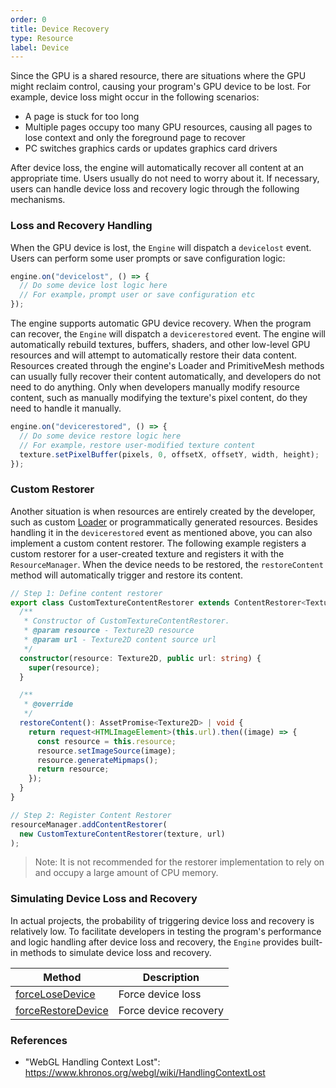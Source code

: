 ```yaml
---
order: 0
title: Device Recovery
type: Resource
label: Device
---
```


Since the GPU is a shared resource, there are situations where the GPU might reclaim control, causing your program's GPU device to be lost. For example, device loss might occur in the following scenarios:

- A page is stuck for too long
- Multiple pages occupy too many GPU resources, causing all pages to lose context and only the foreground page to recover
- PC switches graphics cards or updates graphics card drivers

After device loss, the engine will automatically recover all content at an appropriate time. Users usually do not need to worry about it. If necessary, users can handle device loss and recovery logic through the following mechanisms.

### Loss and Recovery Handling

When the GPU device is lost, the `Engine` will dispatch a `devicelost` event. Users can perform some user prompts or save configuration logic:

```typescript
engine.on("devicelost", () => {
  // Do some device lost logic here
  // For example，prompt user or save configuration etc
});
```

The engine supports automatic GPU device recovery. When the program can recover, the `Engine` will dispatch a `devicerestored` event. The engine will automatically rebuild textures, buffers, shaders, and other low-level GPU resources and will attempt to automatically restore their data content. Resources created through the engine's Loader and PrimitiveMesh methods can usually fully recover their content automatically, and developers do not need to do anything. Only when developers manually modify resource content, such as manually modifying the texture's pixel content, do they need to handle it manually.

```typescript
engine.on("devicerestored", () => {
  // Do some device restore logic here
  // For example，restore user-modified texture content
  texture.setPixelBuffer(pixels, 0, offsetX, offsetY, width, height);
});
```

### Custom Restorer

Another situation is when resources are entirely created by the developer, such as custom [Loader](/en/docs/assets/custom) or programmatically generated resources. Besides handling it in the `devicerestored` event as mentioned above, you can also implement a custom content restorer. The following example registers a custom restorer for a user-created texture and registers it with the `ResourceManager`. When the device needs to be restored, the `restoreContent` method will automatically trigger and restore its content.

```typescript
// Step 1: Define content restorer
export class CustomTextureContentRestorer extends ContentRestorer<Texture2D> {
  /**
   * Constructor of CustomTextureContentRestorer.
   * @param resource - Texture2D resource
   * @param url - Texture2D content source url
   */
  constructor(resource: Texture2D, public url: string) {
    super(resource);
  }

  /**
   * @override
   */
  restoreContent(): AssetPromise<Texture2D> | void {
    return request<HTMLImageElement>(this.url).then((image) => {
      const resource = this.resource;
      resource.setImageSource(image);
      resource.generateMipmaps();
      return resource;
    });
  }
}

// Step 2: Register Content Restorer
resourceManager.addContentRestorer(
  new CustomTextureContentRestorer(texture, url)
);
```

> Note: It is not recommended for the restorer implementation to rely on and occupy a large amount of CPU memory.

### Simulating Device Loss and Recovery

In actual projects, the probability of triggering device loss and recovery is relatively low. To facilitate developers in testing the program's performance and logic handling after device loss and recovery, the `Engine` provides built-in methods to simulate device loss and recovery.

| Method                                                      | Description  |
| ----------------------------------------------------------- | ------------ |
| [forceLoseDevice](/apis/core/#Engine-forceLoseDevice)    | Force device loss |
| [forceRestoreDevice](/apis/core/#Engine-forceRestoreDevice) | Force device recovery |

### References

- "WebGL Handling Context Lost": https://www.khronos.org/webgl/wiki/HandlingContextLost

